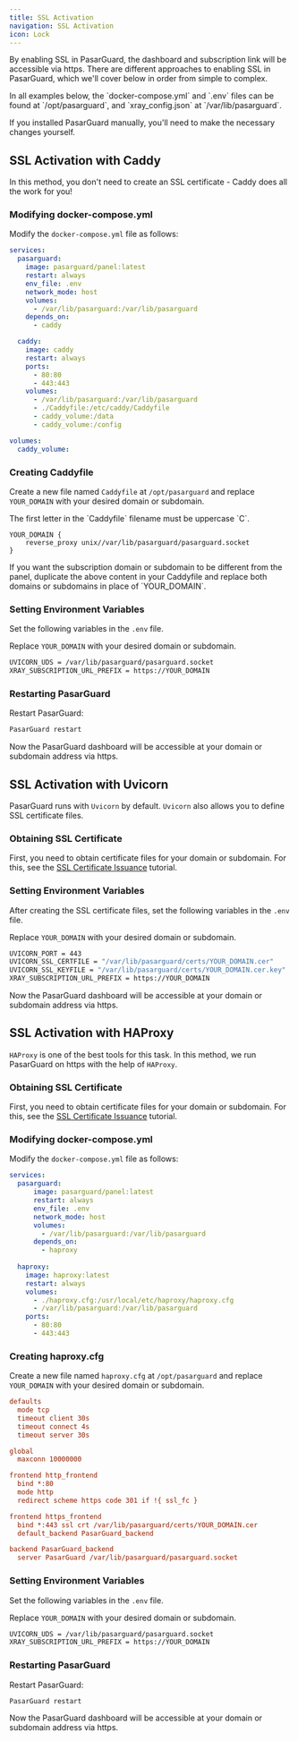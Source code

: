 ```yaml
---
title: SSL Activation
navigation: SSL Activation
icon: Lock
---
```


By enabling SSL in PasarGuard, the dashboard and subscription link will be accessible via https.
There are different approaches to enabling SSL in PasarGuard, which we'll cover below in order from simple to complex.

<Callout type="info">
In all examples below, the `docker-compose.yml` and `.env` files can be found at `/opt/pasarguard`, and `xray_config.json` at `/var/lib/pasarguard`.

If you installed PasarGuard manually, you'll need to make the necessary changes yourself.
</Callout>

## SSL Activation with Caddy

In this method, you don't need to create an SSL certificate - Caddy does all the work for you!

### Modifying docker-compose.yml

Modify the `docker-compose.yml` file as follows:

```yml {9-10,12-22,24-25}
services:
  pasarguard:
    image: pasarguard/panel:latest
    restart: always
    env_file: .env
    network_mode: host
    volumes:
      - /var/lib/pasarguard:/var/lib/pasarguard
    depends_on:
      - caddy

  caddy:
    image: caddy
    restart: always
    ports:
      - 80:80
      - 443:443
    volumes:
      - /var/lib/pasarguard:/var/lib/pasarguard
      - ./Caddyfile:/etc/caddy/Caddyfile
      - caddy_volume:/data
      - caddy_volume:/config

volumes:
  caddy_volume:
```

### Creating Caddyfile

Create a new file named `Caddyfile` at `/opt/pasarguard` and replace `YOUR_DOMAIN` with your desired domain or subdomain.

<Callout type="warn">
The first letter in the `Caddyfile` filename must be uppercase `C`.
</Callout>

```nginx
YOUR_DOMAIN {
	reverse_proxy unix//var/lib/pasarguard/pasarguard.socket
}
```

<Callout type="warn">
If you want the subscription domain or subdomain to be different from the panel, duplicate the above content in your Caddyfile and replace both domains or subdomains in place of `YOUR_DOMAIN`.
</Callout>

### Setting Environment Variables

Set the following variables in the `.env` file.

Replace `YOUR_DOMAIN` with your desired domain or subdomain.

```bash
UVICORN_UDS = /var/lib/pasarguard/pasarguard.socket
XRAY_SUBSCRIPTION_URL_PREFIX = https://YOUR_DOMAIN
```

### Restarting PasarGuard

Restart PasarGuard:

```bash
PasarGuard restart
```

Now the PasarGuard dashboard will be accessible at your domain or subdomain address via https.

## SSL Activation with Uvicorn

PasarGuard runs with `Uvicorn` by default. `Uvicorn` also allows you to define SSL certificate files.

### Obtaining SSL Certificate

First, you need to obtain certificate files for your domain or subdomain. For this, see the [SSL Certificate Issuance](ssl-certificate-cli) tutorial.

### Setting Environment Variables

After creating the SSL certificate files, set the following variables in the `.env` file.

Replace `YOUR_DOMAIN` with your desired domain or subdomain.

```bash
UVICORN_PORT = 443
UVICORN_SSL_CERTFILE = "/var/lib/pasarguard/certs/YOUR_DOMAIN.cer"
UVICORN_SSL_KEYFILE = "/var/lib/pasarguard/certs/YOUR_DOMAIN.cer.key"
XRAY_SUBSCRIPTION_URL_PREFIX = https://YOUR_DOMAIN
```

Now the PasarGuard dashboard will be accessible at your domain or subdomain address via https.

## SSL Activation with HAProxy

`HAProxy` is one of the best tools for this task. In this method, we run PasarGuard on https with the help of `HAProxy`.

### Obtaining SSL Certificate

First, you need to obtain certificate files for your domain or subdomain. For this, see the [SSL Certificate Issuance](ssl-certificate-cli) tutorial.

### Modifying docker-compose.yml

Modify the `docker-compose.yml` file as follows:

```yml {9-10,12-20}
services:
  pasarguard:
      image: pasarguard/panel:latest
      restart: always
      env_file: .env
      network_mode: host
      volumes:
        - /var/lib/pasarguard:/var/lib/pasarguard
      depends_on:
        - haproxy
    
  haproxy:
    image: haproxy:latest
    restart: always
    volumes:
      - ./haproxy.cfg:/usr/local/etc/haproxy/haproxy.cfg
      - /var/lib/pasarguard:/var/lib/pasarguard
    ports:
      - 80:80
      - 443:443
```

### Creating haproxy.cfg

Create a new file named `haproxy.cfg` at `/opt/pasarguard` and replace `YOUR_DOMAIN` with your desired domain or subdomain.

```ini
defaults
  mode tcp
  timeout client 30s
  timeout connect 4s
  timeout server 30s

global
  maxconn 10000000

frontend http_frontend
  bind *:80
  mode http
  redirect scheme https code 301 if !{ ssl_fc }

frontend https_frontend
  bind *:443 ssl crt /var/lib/pasarguard/certs/YOUR_DOMAIN.cer
  default_backend PasarGuard_backend

backend PasarGuard_backend
  server PasarGuard /var/lib/pasarguard/pasarguard.socket
```

### Setting Environment Variables

Set the following variables in the `.env` file.

Replace `YOUR_DOMAIN` with your desired domain or subdomain.

```bash
UVICORN_UDS = /var/lib/pasarguard/pasarguard.socket
XRAY_SUBSCRIPTION_URL_PREFIX = https://YOUR_DOMAIN
```

### Restarting PasarGuard

Restart PasarGuard:

```bash
PasarGuard restart
```

Now the PasarGuard dashboard will be accessible at your domain or subdomain address via https.
